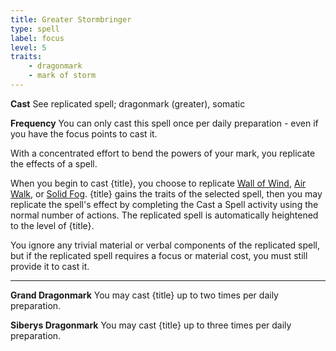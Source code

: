 ```yaml
---
title: Greater Stormbringer
type: spell
label: focus
level: 5
traits:
    - dragonmark
    - mark of storm
---
```


**Cast** See replicated spell; dragonmark (greater), somatic

**Frequency** You can only cast this spell once per daily preparation - even if you have the focus points to cast it.

With a concentrated effort to bend the powers of your mark, you replicate the effects of a spell.

When you begin to cast {title}, you choose to replicate [Wall of Wind](https://2e.aonprd.com/Spells.aspx?ID=367), [Air Walk](https://2e.aonprd.com/Spells.aspx?ID=6), or [Solid Fog](https://2e.aonprd.com/Spells.aspx?ID=290). {title} gains the traits of the selected spell, then you may replicate the spell's effect by completing the Cast a Spell activity using the normal number of actions. The replicated spell is automatically heightened to the level of {title}.

You ignore any trivial material or verbal components of the replicated spell, but if the replicated spell requires a focus or material cost, you must still provide it to cast it.

---

**Grand Dragonmark** You may cast {title} up to two times per daily preparation.

**Siberys Dragonmark** You may cast {title} up to three times per daily preparation.
